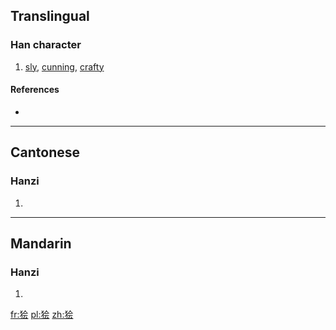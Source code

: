 {{also|獪}}
==Translingual==

===Han character===
{{Han char|rn=94|rad=犬|as=06|sn=9|four=|canj=大竹人一戈 (KHOMI)}}

# [[sly]], [[cunning]], [[crafty]]

====References====
* {{Han ref|kx=0711.101|hdz=21345.010|uh=72EF|ud=29423}}

----

==Cantonese==

===Hanzi===
{{yue-hanzi|jyut=|y=kui2|tra=獪}}

# {{defn|Cantonese|sort=犬06}}

----

==Mandarin==

===Hanzi===
{{cmn-hanzi|tra=獪|pin=[[huá]] ([[hua2]])|wg=hua<sup>2</sup>}}

# {{defn|Mandarin|sort=犬06}}

[[fr:狯]]
[[pl:狯]]
[[zh:狯]]